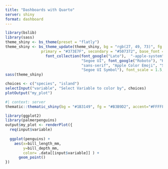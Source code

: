 ```yaml
---
title: "Dashboards with Quarto"
server: shiny
format: dashboard
---
```


```r
library(bslib)
library(sass)
theme_shiny <- bs_theme(preset = "flatly")
theme_shiny <- bs_theme_update(theme_shiny, bg = "rgb(27, 49, 73)", fg = "rgb(179, 185, 210)", 
                primary = "#373E7F", secondary = "#507372", base_font = 
                  font_collection(font_google("Lato"),  "-apple-system", "BlinkMacSystemFont", 
                                  "Segoe UI", font_google("Roboto"), "Helvetica Neue", "Arial", 
                                  "sans-serif", "Apple Color Emoji", "Segoe UI Emoji", 
                                  "Segoe UI Symbol"), font_scale = 1.5, `enable-gradients` = TRUE)
sass(theme_shiny)
```

```r
choices <- c("species", "island")   
selectInput("variable", "Select Variable to color by", choices)
plotOutput("my_plot")
```

```r
#| context: server
thematic::thematic_shiny(bg = "#1B3149", fg = "#B3B9D2", accent="#FFFFFF")

library(ggplot2)
library(palmerpenguins)
output$my_plot <- renderPlot({
  req(input$variable)
  
  ggplot(penguins) +
    aes(x=bill_length_mm, 
        y=bill_depth_mm, 
        color= .data[[input$variable]] ) +
      geom_point()
})
```
